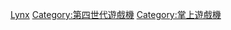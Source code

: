 {{cat main}}

{{DEFAULTSORT:Atari Lynx}}
[[Category:雅達利遊戲機|Lynx]]
[[Category:第四世代遊戲機|Category:第四世代遊戲機]]
[[Category:掌上遊戲機|Category:掌上遊戲機]]